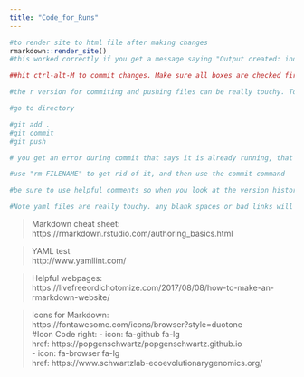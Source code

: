 ---
title: "Code_for_Runs"
---

```{r}
#to render site to html file after making changes
rmarkdown::render_site()
#this worked correctly if you get a message saying "Output created: index.html"

##hit ctrl-alt-M to commit changes. Make sure all boxes are checked first. Add a comment, click commit, and then push to github. A box should appear telling you everything has pushed successfully.

#the r version for commiting and pushing files can be really touchy. To do it from the command line, use the following code: 

#go to directory 

#git add .
#git commit
#git push

# you get an error during commit that says it is already running, that is due to the fact that it is running in R. 

#use "rm FILENAME" to get rid of it, and then use the commit command

#be sure to use helpful comments so when you look at the version history, it makes sense

#Note yaml files are really touchy. any blank spaces or bad links will cause all of your files to stop knitting. See below for webpage to test the validity of your yaml file 

```

>Markdown cheat sheet:  
https://rmarkdown.rstudio.com/authoring_basics.html  

>YAML test  
http://www.yamllint.com/  

>Helpful webpages:   
https://livefreeordichotomize.com/2017/08/08/how-to-make-an-rmarkdown-website/

>Icons for Markdown:  
https://fontawesome.com/icons/browser?style=duotone  
#Icon Code
  right:
    - icon: fa-github fa-lg  
      href: https://popgenschwartz/popgenschwartz.github.io  
    - icon: fa-browser fa-lg  
      href: https://www.schwartzlab-ecoevolutionarygenomics.org/  
